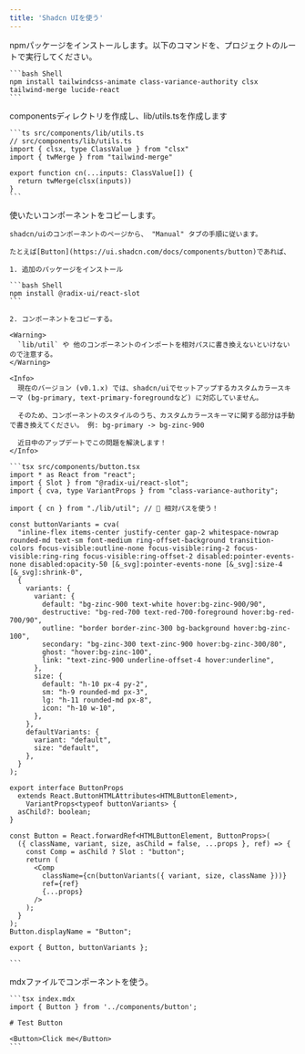 ```yaml
---
title: 'Shadcn UIを使う'
---
```



<Steps>
  <Step>
    npmパッケージをインストールします。以下のコマンドを、プロジェクトのルートで実行してください。

    ```bash Shell
    npm install tailwindcss-animate class-variance-authority clsx tailwind-merge lucide-react
    ```
  </Step>
  <Step>
    componentsディレクトリを作成し、lib/utils.tsを作成します

    ```ts src/components/lib/utils.ts
    // src/components/lib/utils.ts
    import { clsx, type ClassValue } from "clsx"
    import { twMerge } from "tailwind-merge"

    export function cn(...inputs: ClassValue[]) {
      return twMerge(clsx(inputs))
    }
    ```
  </Step>
  <Step>
    使いたいコンポーネントをコピーします。

    shadcn/uiのコンポーネントのページから、 "Manual" タブの手順に従います。

    たとえば[Button](https://ui.shadcn.com/docs/components/button)であれば、

    1. 追加のパッケージをインストール
    
    ```bash Shell
    npm install @radix-ui/react-slot
    ```

    2. コンポーネントをコピーする。

    <Warning>
      `lib/util` や 他のコンポーネントのインポートを相対パスに書き換えないといけないので注意する。
    </Warning>

    <Info>
      現在のバージョン (v0.1.x) では、shadcn/uiでセットアップするカスタムカラースキーマ (bg-primary, text-primary-foregroundなど) に対応していません。

      そのため、コンポーネントのスタイルのうち、カスタムカラースキーマに関する部分は手動で書き換えてください。 例: bg-primary -> bg-zinc-900

      近日中のアップデートでこの問題を解決します！
    </Info>

    ```tsx src/components/button.tsx
    import * as React from "react";
    import { Slot } from "@radix-ui/react-slot";
    import { cva, type VariantProps } from "class-variance-authority";

    import { cn } from "./lib/util"; // 🚨 相対パスを使う！

    const buttonVariants = cva(
      "inline-flex items-center justify-center gap-2 whitespace-nowrap rounded-md text-sm font-medium ring-offset-background transition-colors focus-visible:outline-none focus-visible:ring-2 focus-visible:ring-ring focus-visible:ring-offset-2 disabled:pointer-events-none disabled:opacity-50 [&_svg]:pointer-events-none [&_svg]:size-4 [&_svg]:shrink-0",
      {
        variants: {
          variant: {
            default: "bg-zinc-900 text-white hover:bg-zinc-900/90",
            destructive: "bg-red-700 text-red-700-foreground hover:bg-red-700/90",
            outline: "border border-zinc-300 bg-background hover:bg-zinc-100",
            secondary: "bg-zinc-300 text-zinc-900 hover:bg-zinc-300/80",
            ghost: "hover:bg-zinc-100",
            link: "text-zinc-900 underline-offset-4 hover:underline",
          },
          size: {
            default: "h-10 px-4 py-2",
            sm: "h-9 rounded-md px-3",
            lg: "h-11 rounded-md px-8",
            icon: "h-10 w-10",
          },
        },
        defaultVariants: {
          variant: "default",
          size: "default",
        },
      }
    );

    export interface ButtonProps
      extends React.ButtonHTMLAttributes<HTMLButtonElement>,
        VariantProps<typeof buttonVariants> {
      asChild?: boolean;
    }

    const Button = React.forwardRef<HTMLButtonElement, ButtonProps>(
      ({ className, variant, size, asChild = false, ...props }, ref) => {
        const Comp = asChild ? Slot : "button";
        return (
          <Comp
            className={cn(buttonVariants({ variant, size, className }))}
            ref={ref}
            {...props}
          />
        );
      }
    );
    Button.displayName = "Button";

    export { Button, buttonVariants };

    ```

  </Step>
  <Step>
    mdxファイルでコンポーネントを使う。

    ```tsx index.mdx
    import { Button } from '../components/button';

    # Test Button

    <Button>Click me</Button>
    ```
  </Step>
</Steps>